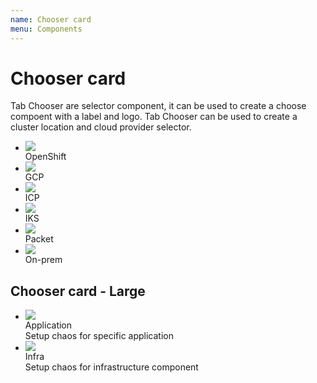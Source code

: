 ```yaml
---
name: Chooser card
menu: Components
---
```




# Chooser card


Tab Chooser are selector component, it can be used to create a choose compoent with a label and logo.
Tab Chooser can be used to create a cluster location and cloud provider selector.
<Playground>
  <ul class="chooser-card">
    <li class="chooser-card-item active">
      <div class="chooser-card-logo">
        <img class="" src={openshift} />
      </div>
      <div class="chooser-card-label">
        OpenShift
      </div>
    </li>
    <li class="chooser-card-item">
      <div class="chooser-card-logo">
        <img class="" src={gcp} />
      </div>
      <div class="chooser-card-label">
        GCP
      </div>
    </li>
    <li class="chooser-card-item">
      <div class="chooser-card-logo">
        <img class="" src={ibm} />
      </div>
      <div class="chooser-card-label">
        ICP
      </div>
    </li>
    <li class="chooser-card-item">
      <div class="chooser-card-logo">
        <img class="" src={iks} />
      </div>
      <div class="chooser-card-label">
        IKS
      </div>
    </li>
    <li class="chooser-card-item">
      <div class="chooser-card-logo">
        <img class="" src={packet} />
      </div>
      <div class="chooser-card-label">
        Packet
      </div>
    </li>
    <li class="chooser-card-item">
      <div class="chooser-card-logo">
        <img class="" src={onpremise} />
      </div>
      <div class="chooser-card-label">
        On-prem
      </div>
    </li>
  </ul>
</Playground>

## Chooser card - Large

<Playground>
<ul class="chooser-card chooser-card-lg">
  <li class="chooser-card-item active">
      <div class="chooser-card-logo">
        <img src={gke} />
      </div>
      <div class="chooser-card-label chooser-card-head">Application</div> 
        <span>Setup chaos for specific application</span>
  </li>
  <li class="chooser-card-item disabled">
      <div class="chooser-card-logo">
        <img src={eks} />
      </div>
      <div class="chooser-card-label chooser-card-head">Infra</div> 
        <span>Setup chaos for infrastructure component</span>
  </li>
</ul>
</Playground>